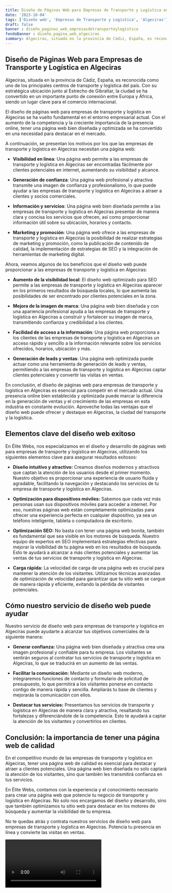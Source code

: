 ```yaml
---
title: Diseño de Páginas Web para Empresas de Transporte y Logística en Algeciras
date: '2023-10-04'
tags: ['Diseño web', 'Empresas de Transporte y Logística', 'Algeciras']
draft: false
banner : diseño_paginas_web_empresasdetransporteylogística
fondoBanner : diseño_pagina_web_algeciras
summary: Algeciras, situada en la provincia de Cádiz, España, es reconocida como uno de los principales centros de transporte y logística del país. Con su estratégica ubicación junto al Estrecho de Gibraltar, la ciudad se ha convertido en un importante punto de conexión entre Europa y África, siendo un lugar clave para el comercio internacional.
---
```


## Diseño de Páginas Web para Empresas de Transporte y Logística en Algeciras

Algeciras, situada en la provincia de Cádiz, España, es reconocida como uno de los principales centros de transporte y logística del país. Con su estratégica ubicación junto al Estrecho de Gibraltar, la ciudad se ha convertido en un importante punto de conexión entre Europa y África, siendo un lugar clave para el comercio internacional.

El diseño de páginas web para empresas de transporte y logística en Algeciras se ha vuelto fundamental en el entorno empresarial actual. Con el aumento de la competencia y la creciente importancia de la presencia online, tener una página web bien diseñada y optimizada se ha convertido en una necesidad para destacar en el mercado.

A continuación, se presentan los motivos por los que las empresas de transporte y logística en Algeciras necesitan una página web:

- **Visibilidad en línea**: Una página web permite a las empresas de transporte y logística en Algeciras ser encontradas fácilmente por clientes potenciales en internet, aumentando su visibilidad y alcance.

- **Generación de confianza**: Una página web profesional y atractiva transmite una imagen de confianza y profesionalismo, lo que puede ayudar a las empresas de transporte y logística en Algeciras a atraer a clientes y socios comerciales.

- **Información y servicios**: Una página web bien diseñada permite a las empresas de transporte y logística en Algeciras presentar de manera clara y concisa los servicios que ofrecen, así como proporcionar información útil sobre su ubicación, horarios y contacto.

- **Marketing y promoción**: Una página web ofrece a las empresas de transporte y logística en Algeciras la posibilidad de realizar estrategias de marketing y promoción, como la publicación de contenido de calidad, la implementación de estrategias de SEO y la integración de herramientas de marketing digital.

Ahora, veamos algunos de los beneficios que el diseño web puede proporcionar a las empresas de transporte y logística en Algeciras:

- **Aumento de la visibilidad local**: El diseño web optimizado para SEO permite a las empresas de transporte y logística en Algeciras aparecer en los primeros resultados de búsqueda locales, lo que aumenta las posibilidades de ser encontrado por clientes potenciales en la zona.

- **Mejora de la imagen de marca**: Una página web bien diseñada y con una apariencia profesional ayuda a las empresas de transporte y logística en Algeciras a construir y fortalecer su imagen de marca, transmitiendo confianza y credibilidad a los clientes.

- **Facilidad de acceso a la información**: Una página web proporciona a los clientes de las empresas de transporte y logística en Algeciras un acceso rápido y sencillo a la información relevante sobre los servicios ofrecidos, horarios, ubicación y más.

- **Generación de leads y ventas**: Una página web optimizada puede actuar como una herramienta de generación de leads y ventas, permitiendo a las empresas de transporte y logística en Algeciras captar clientes potenciales y convertir las visitas en ventas.

En conclusión, el diseño de páginas web para empresas de transporte y logística en Algeciras es esencial para competir en el mercado actual. Una presencia online bien establecida y optimizada puede marcar la diferencia en la generación de ventas y el crecimiento de las empresas en esta industria en constante evolución. Aproveche todas las ventajas que el diseño web puede ofrecer y destaque en Algeciras, la ciudad del transporte y la logística.

<GifSeo />

<Cta />

## Elementos clave del diseño web exitoso

En Élite Webs, nos especializamos en el diseño y desarrollo de páginas web para empresas de transporte y logística en Algeciras, utilizando los siguientes elementos clave para asegurar resultados exitosos:

- **Diseño intuitivo y atractivo:** Creamos diseños modernos y atractivos que captan la atención de los usuarios desde el primer momento. Nuestro objetivo es proporcionar una experiencia de usuario fluida y agradable, facilitando la navegación y destacando los servicios de tu empresa de transporte y logística en Algeciras.

- **Optimización para dispositivos móviles:** Sabemos que cada vez más personas usan sus dispositivos móviles para acceder a internet. Por eso, nuestras páginas web están completamente optimizadas para ofrecer una experiencia perfecta en cualquier dispositivo, ya sea un teléfono inteligente, tableta o computadora de escritorio.

- **Optimización SEO:** No basta con tener una página web bonita, también es fundamental que sea visible en los motores de búsqueda. Nuestro equipo de expertos en SEO implementará estrategias efectivas para mejorar la visibilidad de tu página web en los resultados de búsqueda. Esto te ayudará a alcanzar a más clientes potenciales y aumentar las ventas de tus servicios de transporte y logística en Algeciras.

- **Carga rápida:** La velocidad de carga de una página web es crucial para mantener la atención de los visitantes. Utilizamos técnicas avanzadas de optimización de velocidad para garantizar que tu sitio web se cargue de manera rápida y eficiente, evitando la pérdida de visitantes potenciales.

## Cómo nuestro servicio de diseño web puede ayudar

Nuestro servicio de diseño web para empresas de transporte y logística en Algeciras puede ayudarte a alcanzar tus objetivos comerciales de la siguiente manera:

- **Generar confianza:** Una página web bien diseñada y atractiva crea una imagen profesional y confiable para tu empresa. Los visitantes se sentirán seguros al contratar tus servicios de transporte y logística en Algeciras, lo que se traducirá en un aumento de las ventas.

- **Facilitar la comunicación:** Mediante un diseño web moderno, integraremos funciones de contacto y formulario de solicitud de presupuesto, lo que permitirá a los visitantes ponerse en contacto contigo de manera rápida y sencilla. Ampliarás tu base de clientes y mejorarás la comunicación con ellos.

- **Destacar tus servicios:** Presentamos tus servicios de transporte y logística en Algeciras de manera clara y atractiva, resaltando tus fortalezas y diferenciándote de la competencia. Esto te ayudará a captar la atención de los visitantes y convertirlos en clientes.

## Conclusión: la importancia de tener una página web de calidad

En el competitivo mundo de las empresas de transporte y logística en Algeciras, tener una página web de calidad es esencial para destacar y atraer a clientes potenciales. Una página web bien diseñada no solo captará la atención de los visitantes, sino que también les transmitirá confianza en tus servicios.

En Élite Webs, contamos con la experiencia y el conocimiento necesario para crear una página web que potencie tu negocio de transporte y logística en Algeciras. No solo nos encargamos del diseño y desarrollo, sino que también optimizamos tu sitio web para destacar en los motores de búsqueda y aumentar la visibilidad de tu empresa.

No te quedas atrás y contrata nuestros servicios de diseño web para empresas de transporte y logística en Algeciras. Potencia tu presencia en línea y convierte las visitas en ventas.

<Video />

<CtaBot job='Empresas de Transporte y Logística' city='Algeciras'/>

<Gmaps query='Algeciras+españa+maps' />
